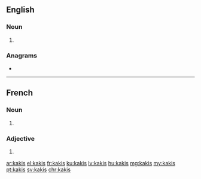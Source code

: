 {{also|kaķis}}
==English==

===Noun===
{{head|en|noun plural form}}

# {{plural of|kaki|lang=en}}

===Anagrams===
* {{l|en|kaiks}}

----

==French==

===Noun===
{{head|fr|noun plural form|g=?}}

# {{plural of|kaki|lang=fr}}

===Adjective===
{{fr-adj-form}}

# {{masculine plural of|kaki|lang=fr}}

[[ar:kakis]]
[[el:kakis]]
[[fr:kakis]]
[[ku:kakis]]
[[lv:kakis]]
[[hu:kakis]]
[[mg:kakis]]
[[my:kakis]]
[[pt:kakis]]
[[sv:kakis]]
[[chr:kakis]]